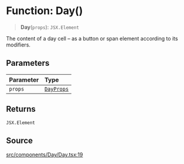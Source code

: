 # Function: Day()

> **Day**(`props`): `JSX.Element`

The content of a day cell – as a button or span element according to its
modifiers.

## Parameters

| Parameter | Type |
| :------ | :------ |
| `props` | [`DayProps`](/api/latest/interfaces/DayProps.mdx) |

## Returns

`JSX.Element`

## Source

[src/components/Day/Day.tsx:19](https://github.com/gpbl/react-day-picker/blob/56bfb649e/src/components/Day/Day.tsx#L19)
